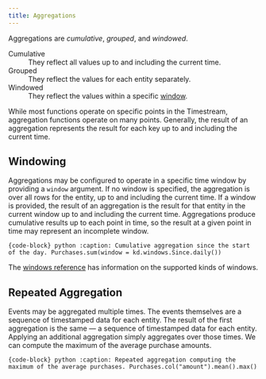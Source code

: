 ```yaml
---
title: Aggregations
---
```


Aggregations are _cumulative_, _grouped_, and _windowed_.

Cumulative
: They reflect all values up to and including the current time.

Grouped
: They reflect the values for each entity separately.

Windowed
: They reflect the values within a specific [window](../reference/windows.qmd).

While most functions operate on specific points in the Timestream, aggregation functions operate on many points.
Generally, the result of an aggregation represents the result for each key up to and including the current time.

## Windowing
Aggregations may be configured to operate in a specific time window by providing a `window` argument.
If no window is specified, the aggregation is over all rows for the entity, up to and including the current time.
If a window is provided, the result of an aggregation is the result for that entity in the current window up to and including the current time.
Aggregations produce cumulative results up to each point in time, so the result at a given point in time may represent an incomplete window.

```{code-block} python
:caption: Cumulative aggregation since the start of the day.
Purchases.sum(window = kd.windows.Since.daily())
```

The [windows reference](../reference/windows.qmd) has information on the supported kinds of windows.

## Repeated Aggregation

Events may be aggregated multiple times.
The events themselves are a sequence of timestamped data for each entity.
The result of the first aggregation is the same — a sequence of timestamped data for each entity.
Applying an additional aggregation simply aggregates over those times.
We can compute the maximum of the average purchase amounts.

```{code-block} python
:caption: Repeated aggregation computing the maximum of the average purchases.
Purchases.col("amount").mean().max()
```